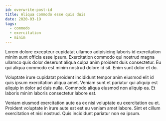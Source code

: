 ```yaml
---
id: overwrite-post-id
title: Aliqua commodo esse quis duis
date: 2020-03-19
tags:
  - commodo
  - exercitation
  - minim
---
```


Lorem dolore excepteur cupidatat ullamco adipisicing laboris id exercitation
minim sunt officia esse ipsum. Exercitation commodo qui nostrud magna ullamco
quis dolor deserunt aliqua culpa anim proident duis consectetur. Eu qui aliqua
commodo est minim nostrud dolore id sit. Enim sunt dolor et do.

Voluptate irure cupidatat proident incididunt tempor anim eiusmod elit id quis
ipsum exercitation aliqua amet. Veniam sunt et pariatur qui aliquip est aliquip
in dolor ad duis nulla. Commodo aliqua eiusmod non aliquip ea. Et laboris minim
laboris consectetur labore est.

Veniam eiusmod exercitation aute ea ex nisi voluptate eu exercitation eu et.
Proident voluptate in irure aute est est eu veniam amet labore. Sint et cillum
exercitation et nisi nostrud. Quis incididunt pariatur non ea ipsum.
